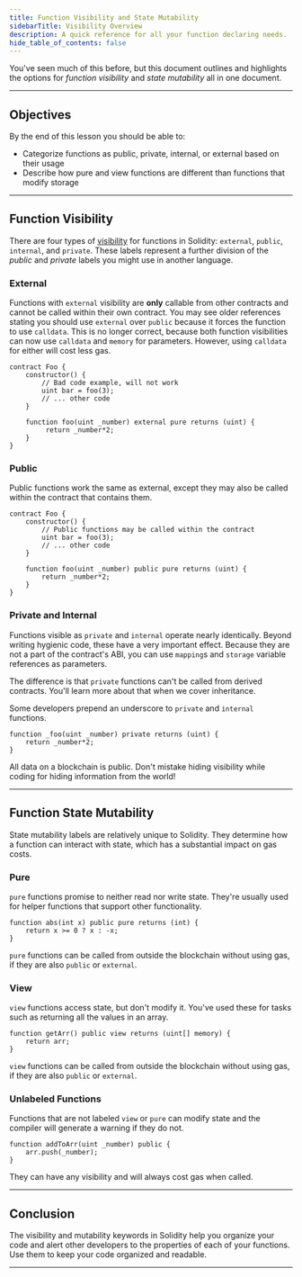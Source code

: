 ```yaml
---
title: Function Visibility and State Mutability
sidebarTitle: Visibility Overview
description: A quick reference for all your function declaring needs.
hide_table_of_contents: false
---
```


You've seen much of this before, but this document outlines and highlights the options for _function visibility_ and _state mutability_ all in one document.

---

## Objectives

By the end of this lesson you should be able to:

- Categorize functions as public, private, internal, or external based on their usage
- Describe how pure and view functions are different than functions that modify storage

---

## Function Visibility

There are four types of [visibility] for functions in Solidity: `external`, `public`, `internal`, and `private`. These labels represent a further division of the _public_ and _private_ labels you might use in another language.

### External

Functions with `external` visibility are **only** callable from other contracts and cannot be called within their own contract. You may see older references stating you should use `external` over `public` because it forces the function to use `calldata`. This is no longer correct, because both function visibilities can now use `calldata` and `memory` for parameters. However, using `calldata` for either will cost less gas.

```solidity
contract Foo {
    constructor() {
        // Bad code example, will not work
        uint bar = foo(3);
        // ... other code
    }

    function foo(uint _number) external pure returns (uint) {
         return _number*2;
    }
}
```

### Public

Public functions work the same as external, except they may also be called within the contract that contains them.

```solidity
contract Foo {
    constructor() {
        // Public functions may be called within the contract
        uint bar = foo(3);
        // ... other code
    }

    function foo(uint _number) public pure returns (uint) {
        return _number*2;
    }
}
```

### Private and Internal

Functions visible as `private` and `internal` operate nearly identically. Beyond writing hygienic code, these have a very important effect. Because they are not a part of the contract's ABI, you can use `mapping`s and `storage` variable references as parameters.

The difference is that `private` functions can't be called from derived contracts. You'll learn more about that when we cover inheritance.

Some developers prepend an underscore to `private` and `internal` functions.

```solidity
function _foo(uint _number) private returns (uint) {
    return _number*2;
}
```

<Warning>
All data on a blockchain is public. Don't mistake hiding visibility while coding for hiding information from the world!
</Warning>


---

## Function State Mutability

State mutability labels are relatively unique to Solidity. They determine how a function can interact with state, which has a substantial impact on gas costs.

### Pure

`pure` functions promise to neither read nor write state. They're usually used for helper functions that support other functionality.

```solidity
function abs(int x) public pure returns (int) {
    return x >= 0 ? x : -x;
}
```

`pure` functions can be called from outside the blockchain without using gas, if they are also `public` or `external`.

### View

`view` functions access state, but don't modify it. You've used these for tasks such as returning all the values in an array.

```solidity
function getArr() public view returns (uint[] memory) {
    return arr;
}
```

`view` functions can be called from outside the blockchain without using gas, if they are also `public` or `external`.

### Unlabeled Functions

Functions that are not labeled `view` or `pure` can modify state and the compiler will generate a warning if they do not.

```solidity
function addToArr(uint _number) public {
    arr.push(_number);
}
```

They can have any visibility and will always cost gas when called.

---

## Conclusion

The visibility and mutability keywords in Solidity help you organize your code and alert other developers to the properties of each of your functions. Use them to keep your code organized and readable.

---

[visibility]: https://docs.soliditylang.org/en/v0.8.17/contracts.html?highlight=pure#function-visibility

